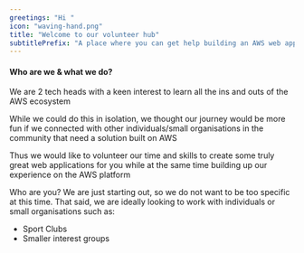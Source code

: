 ```yaml
---
greetings: "Hi "
icon: "waving-hand.png"
title: "Welcome to our volunteer hub"
subtitlePrefix: "A place where you can get help building an AWS web app"
---
```


#### **Who are we & what we do?**
We are 2 tech heads with a keen interest to learn all the ins and outs of the AWS ecosystem

While we could do this in isolation, we thought our journey would be more fun if we connected
with other individuals/small organisations in the community that need a solution built on AWS

Thus we would like to volunteer our time and skills to create some truly great web applications 
for you while at the same time building up our experience on the AWS platform

Who are you?
We are just starting out, so we do not want to be too specific at this time. That said, we are ideally looking to work with
individuals or small organisations such as:

- Sport Clubs
- Smaller interest groups
